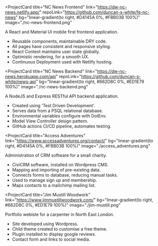 <ProjectCard
  title="NC News Frontend"
  link="https://dw-nc-news.netlify.app/"
  repoLink="https://github.com/duncan-s-white/fe-nc-news"
  bg="linear-gradient(to right, #D4145A 0%, #FBB03B 100%)"
  image="./nc-news-frontend.png"
>
  A React and Material UI mobile first frontend application.
  <ul sx={{ pl: 0 }}>
    <li>Reusable components, maintainable DRY code.</li>
    <li>All pages have consistent and responsive styling.</li>
    <li>React Context maintains user state globally.</li>
    <li>Optimistic rendering, for a smooth UX.</li>
    <li>Continuous Deployment used with Netlify hosting.</li>
  </ul>
</ProjectCard>

<ProjectCard
  title="NC News Backend"
  link="https://dw-nc-news.herokuapp.com/api"
  repoLink="https://github.com/duncan-s-white/news-api"
  bg="linear-gradient(to right, #662D8C 0%, #ED1E79 100%)"
  image="./nc-news-backend.png"
>
  A NodeJS and Express RESTful API backend application.
  <ul>
    <li>Created using 'Test Driven Development'.</li>
    <li>Serves data from a PSQL relational database.</li>
    <li>Environmental variables configure with DotEnv.</li>
    <li>Model View Controller design pattern.</li>
    <li>GitHub actions CI/CD pipeline, automates testing.</li>
  </ul>
</ProjectCard>

<ProjectCard
  title="Access Adventures"
  link="https://www.accessadventures.org/contact/"
  bg="linear-gradient(to right, #D4145A 0%, #FBB03B 100%)"
  image="./access_adventures.png"
>
  Administration of CRM software for a small charity.
  <ul>
    <li>CiviCRM software, installed on Wordpress CMS.</li>
    <li>Mapping and importing of pre-existing data.</li>
    <li>Connects forms to database, reducing manual tasks.</li>
    <li>Used to manage sign up and membership.</li>
    <li>Maps contacts to a mailchimp mailing list.</li>
  </ul>
</ProjectCard>

<ProjectCard
  title="Jim Mustill Woodwork"
  link="https://www.jimmustillwoodwork.com/"
  bg="linear-gradient(to right, #662D8C 0%, #ED1E79 100%)"
  image="./jim-mustill.png"
>
  Portfolio webiste for a carpenter in North East London.
  <ul>
    <li>Site developed using Wordpress.</li>
    <li>Child theme created to customise a free theme.</li>
    <li>Plugin installed to display google reviews.</li>
    <li>Contact form and links to social media.</li>
  </ul>
</ProjectCard>
